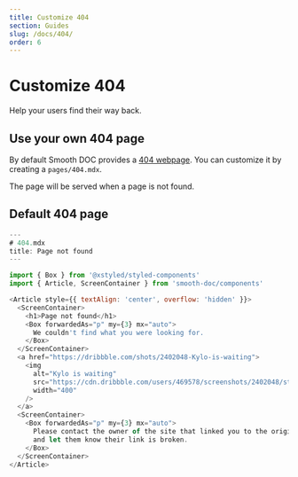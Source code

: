 ```yaml
---
title: Customize 404
section: Guides
slug: /docs/404/
order: 6
---
```


# Customize 404

Help your users find their way back.

<carbon-ad />

## Use your own 404 page

By default Smooth DOC provides a [404 webpage](/404/). You can customize it by creating a `pages/404.mdx`.

The page will be served when a page is not found.

## Default 404 page

```js
---
# 404.mdx
title: Page not found
---

import { Box } from '@xstyled/styled-components'
import { Article, ScreenContainer } from 'smooth-doc/components'

<Article style={{ textAlign: 'center', overflow: 'hidden' }}>
  <ScreenContainer>
    <h1>Page not found</h1>
    <Box forwardedAs="p" my={3} mx="auto">
      We couldn't find what you were looking for.
    </Box>
  </ScreenContainer>
  <a href="https://dribbble.com/shots/2402048-Kylo-is-waiting">
    <img
      alt="Kylo is waiting"
      src="https://cdn.dribbble.com/users/469578/screenshots/2402048/star_wars_kyloren_ren.gif"
      width="400"
    />
  </a>
  <ScreenContainer>
    <Box forwardedAs="p" my={3} mx="auto">
      Please contact the owner of the site that linked you to the original URL
      and let them know their link is broken.
    </Box>
  </ScreenContainer>
</Article>
```
